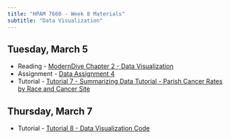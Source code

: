 ```yaml
---
title: "HPAM 7660 - Week 8 Materials"
subtitle: "Data Visualization"
---
```


## Tuesday, March 5

- Reading - [ModernDive Chapter 2  - Data Visualization](https://moderndive.com/2-viz.html#viz)
- Assignment - [Data Assignment 4](/assignments/data_4.qmd)
- Tutorial - [Tutorial 7 - Summarizing Data Tutorial - Parish Cancer Rates by Race and Cancer Site](/assignments/tutorial_7.qmd)

## Thursday, March 7

- Tutorial - [Tutorial 8 - Data Visualization Code](/assignments/tutorial_8.R)


